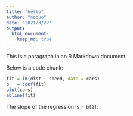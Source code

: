 ```yaml
---
title: "hello"
author: "nobuo"
date: "2021/3/22"
output: 
  html_document:
    keep_md: true
---
```

This is a paragraph in an R Markdown document.

Below is a code chunk:

```r
fit = lm(dist ~ speed, data = cars)
b   = coef(fit)
plot(cars)
abline(fit)
```

The slope of the regression is `r b[2]`.